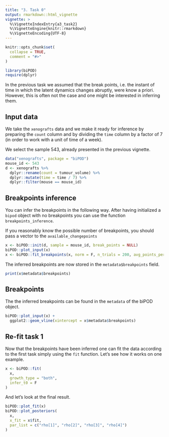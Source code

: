```yaml
---
title: "3. Task 0"
output: rmarkdown::html_vignette
vignette: >
  %\VignetteIndexEntry{a3_task2}
  %\VignetteEngine{knitr::rmarkdown}
  %\VignetteEncoding{UTF-8}
---
```


```r
knitr::opts_chunk$set(
  collapse = TRUE,
  comment = "#>"
)
```

```r
library(biPOD)
require(dplyr)
```

In the previous task we assumed that the break points, i.e. the instant of time in which the latent dynamics changes abruptly, were know a priori. However, this is often not the case and one might be interested in inferring them.

## Input data

We take the `xenografts` data and we make it ready for inference by preparing the `count` column and by dividing the `time` column by a factor of 7 (in order to work with a unit of time of a week).

We select the sample 543, already presented in the previous vignette.

```r
data("xenografts", package = "biPOD")
mouse_id <- 543
d <- xenografts %>%
  dplyr::rename(count = tumour_volume) %>%
  dplyr::mutate(time = time / 7) %>%
  dplyr::filter(mouse == mouse_id)
```

## Breakpoints inference

You can infer the breakpoints in the following way. After having initialized a `bipod` object with no breakpoints you can use the function `breakpoints_inference`. 

If you reasonably know the possible number of breakpoints, you should pass a vector to the `available_changepoints`

```r
x <- biPOD::init(d, sample = mouse_id, break_points = NULL)
biPOD::plot_input(x)
x <- biPOD::fit_breakpoints(x, norm = F, n_trials = 200, avg_points_per_window = 4, max_breakpoints = 3)
```

The inferred breakpoints are now stored in the `metadata$breakpoints` field.

```r
print(x$metadata$breakpoints)
```

## Breakpoints

The the inferred breakpoints can be found in the `metadata` of the biPOD object.

```r
biPOD::plot_input(x) +
  ggplot2::geom_vline(xintercept = x$metadata$breakpoints)
```

## Re-fit task 1

Now that the breakpoints have been inferred one can fit the data according to the first task simply using the `fit` function.
Let's see how it works on one example.

```r
x <- biPOD::fit(
  x,
  growth_type = "both",
  infer_t0 = F
)
```

And let's look at the final result.

```r
biPOD::plot_fit(x)
biPOD::plot_posteriors(
  x,
  x_fit = x$fit,
  par_list = c("rho[1]", "rho[2]", "rho[3]", "rho[4]")
)
```
